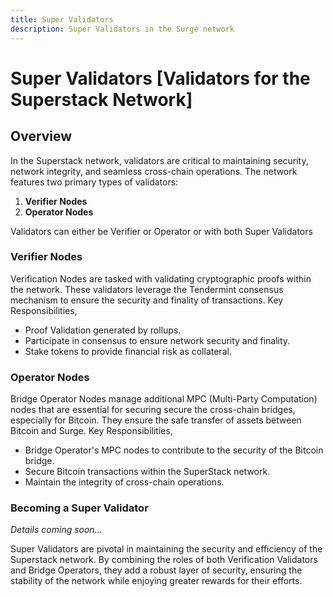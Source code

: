 ```yaml
---
title: Super Validators
description: Super Validators in the Surge network
---
```



# Super Validators [Validators for the Superstack Network]

## Overview
In the Superstack network, validators are critical to maintaining security, network integrity, and seamless cross-chain operations. The network features two primary types of validators:

1. **Verifier Nodes** 
2. **Operator Nodes**

Validators can either be Verifier or Operator or with both Super Validators

### Verifier Nodes
Verification Nodes are tasked with validating cryptographic proofs within the network. These validators leverage the Tendermint consensus mechanism to ensure the security and finality of transactions. 
Key Responsibilities,
  - Proof Validation generated by rollups.
  - Participate in consensus to ensure network security and finality.
  - Stake tokens to provide financial risk as collateral.

### Operator Nodes
Bridge Operator Nodes manage additional MPC (Multi-Party Computation) nodes that are essential for securing secure the cross-chain bridges, especially for Bitcoin. They ensure the safe transfer of assets between Bitcoin and Surge.
Key Responsibilities,
  - Bridge Operator's MPC nodes to contribute to the security of the Bitcoin bridge.
  - Secure Bitcoin transactions within the SuperStack network.
  - Maintain the integrity of cross-chain operations.

### Becoming a Super Validator
*Details coming soon...*

Super Validators are pivotal in maintaining the security and efficiency of the Superstack network. By combining the roles of both Verification Validators and Bridge Operators, they add a robust layer of security, ensuring the stability of the network while enjoying greater rewards for their efforts.